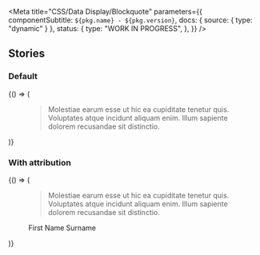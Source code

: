 

<Meta
  title="CSS/Data Display/Blockquote"
  parameters={{
    componentSubtitle: `${pkg.name} - ${pkg.version}`,
    docs: { source: { type: "dynamic" } },
    status: {
      type: "WORK IN PROGRESS",
    },
  }}
/>

<Description markdown={readme} />

## Stories

### Default

<Canvas>
  <Story name="Default">
    {() => (
      <figure class="denhaag-blockquote">
        <blockquote class="denhaag-blockquote__content" cite="https://www.denhaag.nl/nl.htm">
          <p>
            Molestiae earum esse ut hic ea cupiditate tenetur quis. Voluptates atque incidunt aliquam enim. Illum
            sapiente dolorem recusandae sit distinctio.
          </p>
        </blockquote>
      </figure>
    )}
  </Story>
</Canvas>

### With attribution

<Canvas>
  <Story name="With attribution">
    {() => (
      <figure class="denhaag-blockquote">
        <blockquote class="denhaag-blockquote__content" cite="https://www.denhaag.nl/nl.htm">
          <p>
            Molestiae earum esse ut hic ea cupiditate tenetur quis. Voluptates atque incidunt aliquam enim. Illum
            sapiente dolorem recusandae sit distinctio.
          </p>
        </blockquote>
        <figcaption class="denhaag-blockquote__attribution">First Name Surname</figcaption>
      </figure>
    )}
  </Story>
</Canvas>
